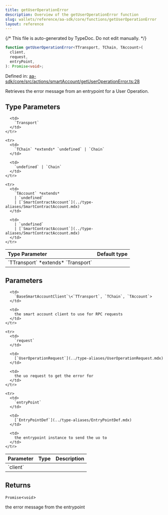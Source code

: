 ```yaml
---
title: getUserOperationError
description: Overview of the getUserOperationError function
slug: wallets/reference/aa-sdk/core/functions/getUserOperationError
layout: reference
---
```


{/* This file is auto-generated by TypeDoc. Do not edit manually. */}

```ts
function getUserOperationError<TTransport, TChain, TAccount>(
  client,
  request,
  entryPoint,
): Promise<void>;
```

Defined in: [aa-sdk/core/src/actions/smartAccount/getUserOperationError.ts:28](https://github.com/alchemyplatform/aa-sdk/blob/17aad1f572375d42a06c7e3238078a88a435d459/aa-sdk/core/src/actions/smartAccount/getUserOperationError.ts#L28)

Retrieves the error message from an entrypoint for a User Operation.

## Type Parameters

<table>
  <thead>
    <tr>
      <th align="left">Type Parameter</th>
      <th align="left">Default type</th>
    </tr>
  </thead>

  <tbody>
    <tr>
      <td>
        `TTransport` *extends* `Transport`
      </td>

      <td>
        `Transport`
      </td>
    </tr>

    <tr>
      <td>
        `TChain` *extends* `undefined` | `Chain`
      </td>

      <td>
        `undefined` | `Chain`
      </td>
    </tr>

    <tr>
      <td>
        `TAccount` *extends*
        | `undefined`
        | [`SmartContractAccount`](../type-aliases/SmartContractAccount.mdx)
      </td>

      <td>
        | `undefined`
        | [`SmartContractAccount`](../type-aliases/SmartContractAccount.mdx)
      </td>
    </tr>

  </tbody>
</table>

## Parameters

<table>
  <thead>
    <tr>
      <th align="left">Parameter</th>
      <th align="left">Type</th>
      <th align="left">Description</th>
    </tr>
  </thead>

  <tbody>
    <tr>
      <td>
        `client`
      </td>

      <td>
        `BaseSmartAccountClient`\<`TTransport`, `TChain`, `TAccount`>
      </td>

      <td>
        the smart account client to use for RPC requests
      </td>
    </tr>

    <tr>
      <td>
        `request`
      </td>

      <td>
        [`UserOperationRequest`](../type-aliases/UserOperationRequest.mdx)
      </td>

      <td>
        the uo request to get the error for
      </td>
    </tr>

    <tr>
      <td>
        `entryPoint`
      </td>

      <td>
        [`EntryPointDef`](../type-aliases/EntryPointDef.mdx)
      </td>

      <td>
        the entrypoint instance to send the uo to
      </td>
    </tr>

  </tbody>
</table>

## Returns

`Promise`\<`void`>

the error message from the entrypoint
